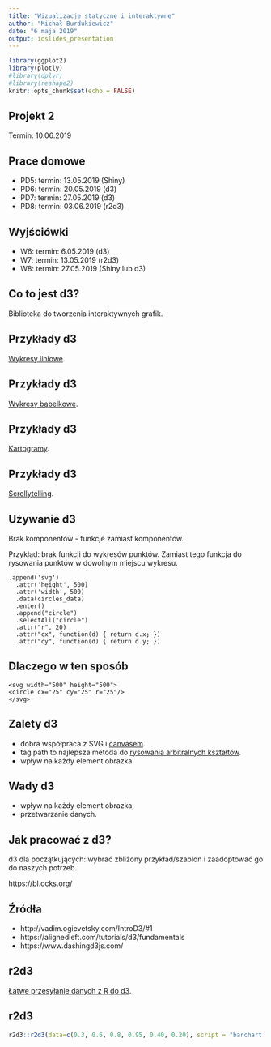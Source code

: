 ```yaml
---
title: "Wizualizacje statyczne i interaktywne"
author: "Michał Burdukiewicz"
date: "6 maja 2019"
output: ioslides_presentation
---
```


```r
library(ggplot2)
library(plotly)
#library(dplyr)
#library(reshape2)
knitr::opts_chunk$set(echo = FALSE)
```

## Projekt 2

Termin: 10.06.2019

## Prace domowe

* PD5: termin: 13.05.2019 (Shiny)
* PD6: termin: 20.05.2019 (d3)
* PD7: termin: 27.05.2019 (d3)
* PD8: termin: 03.06.2019 (r2d3)

## Wyjściówki

* W6: termin: 6.05.2019 (d3)
* W7: termin: 13.05.2019 (r2d3)
* W8: termin: 27.05.2019 (Shiny lub d3)

## Co to jest d3?

Biblioteka do tworzenia interaktywnych grafik.

## Przykłady d3

[Wykresy liniowe](http://thestoryoftheseason.com/#).

## Przykłady d3

[Wykresy bąbelkowe](https://archive.nytimes.com/www.nytimes.com/interactive/2013/05/25/sunday-review/corporate-taxes.html).

## Przykłady d3

[Kartogramy](http://bl.ocks.org/stevenae/8362841).

## Przykłady d3

[Scrollytelling](https://bl.ocks.org/baronwatts/raw/2a50ae537d7c46670aa5eb30254ef751/).

## Używanie d3

Brak komponentów - funkcje zamiast komponentów.

Przykład: brak funkcji do wykresów punktów. Zamiast tego funkcja do rysowania punktów w dowolnym miejscu wykresu.

```
.append('svg')
  .attr('height', 500)
  .attr('width', 500)
  .data(circles_data)
  .enter()
  .append("circle")
  .selectAll("circle")
  .attr("r", 20)
  .attr("cx", function(d) { return d.x; })
  .attr("cy", function(d) { return d.y; })
```

## Dlaczego w ten sposób

```
<svg width="500" height="500">
<circle cx="25" cy="25" r="25"/>
</svg>
```

## Zalety d3

* dobra współpraca z SVG i [canvasem](https://github.com/xoor-io/d3-canvas-example).
* tag path to najlepsza metoda do [rysowania arbitralnych kształtów](https://www.dashingd3js.com/svg-paths-and-d3js).
* wpływ na każdy element obrazka.

## Wady d3

* wpływ na każdy element obrazka,
* przetwarzanie danych.


## Jak pracować z d3?

d3 dla początkujących: wybrać zbliżony przykład/szablon i zaadoptować go do naszych potrzeb.

https://bl.ocks.org/

## Źródła

* http://vadim.ogievetsky.com/IntroD3/#1
* https://alignedleft.com/tutorials/d3/fundamentals
* https://www.dashingd3js.com/

## r2d3

[Łatwe przesyłanie danych z R do d3](https://rstudio.github.io/r2d3/).

## r2d3

```r
r2d3::r2d3(data=c(0.3, 0.6, 0.8, 0.95, 0.40, 0.20), script = "barchart.js")
```

